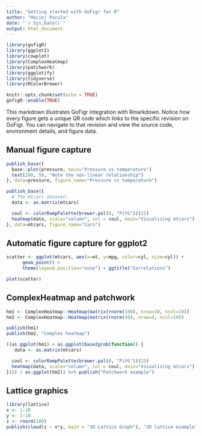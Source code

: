 ```yaml
---
title: "Getting started with GoFigr for R"
author: "Maciej Pacula"
date: "`r Sys.Date()`"
output: html_document
---
```


```r
library(gofigR)
library(ggplot2)
library(cowplot)
library(ComplexHeatmap)
library(patchwork)
library(ggplotify)
library(tidyverse)
library(RColorBrewer)

knitr::opts_chunk$set(echo = TRUE)
gofigR::enable(TRUE)
```

This markdown illustrates GoFigr integration with Rmarkdown. Notice how every figure gets a unique QR code which links to the specific revision on GoFigr. You can navigate to that revision and view the source code, environment details, and figure data.

## Manual figure capture

```r
publish_base({
  base::plot(pressure, main="Pressure vs temperature")
  text(200, 50, "Note the non-linear relationship")
}, data=pressure, figure_name="Pressure vs temperature")

publish_base({
  # The mtcars dataset:
  data <- as.matrix(mtcars)

  coul <- colorRampPalette(brewer.pal(8, "PiYG"))(25)
  heatmap(data, scale="column", col = coul, main="Visualizing mtcars")
}, data=mtcars, figure_name="Cars")
```

## Automatic figure capture for ggplot2

```r
scatter <- ggplot(mtcars, aes(x=wt, y=mpg, color=cyl, size=cyl)) +
      geom_point() +
      theme(legend.position="none") + ggtitle("Correlations")

plot(scatter)
```

## ComplexHeatmap and patchwork

```r
hm1 <- ComplexHeatmap::Heatmap(matrix(rnorm(100), nrow=10, ncol=10))
hm2 <- ComplexHeatmap::Heatmap(matrix(rnorm(40), nrow=4, ncol=10))

publish(hm1)
publish(hm2, "Complex heatmap")
```

```r
((as.ggplot(hm1) + as.ggplot(base2grob(function() {
   data <- as.matrix(mtcars)

  coul <- colorRampPalette(brewer.pal(8, "PiYG"))(25)
  heatmap(data, scale="column", col = coul, main="Visualizing mtcars")
}))) / as.ggplot(hm2)) %>% publish("Patchwork example")
```


## Lattice graphics

```r
library(lattice) 
x <- 1:10 
y <- 1:10 
z <- rnorm(100) 
publish(cloud(z ~ x*y, main = "3D Lattice Graph"), "3D lattice example")
```
